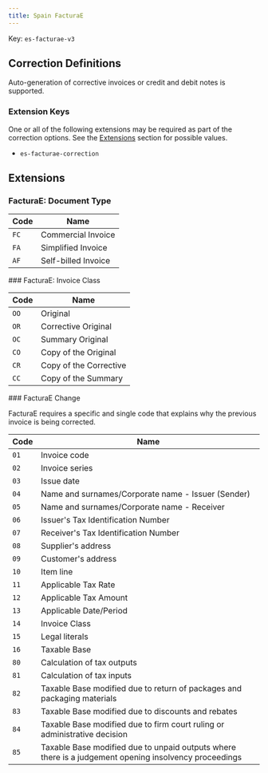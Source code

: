 ```yaml
---
title: Spain FacturaE
---
```


Key: <code>es-facturae-v3</code>

## Correction Definitions

Auto-generation of corrective invoices or credit and debit notes is
supported.

### Extension Keys

One or all of the following extensions may be required as part of the correction
options. See the [Extensions](#extensions) section for possible values.
- <code>es-facturae-correction</code>

## Extensions
### FacturaE: Document Type

<Accordion title="es-facturae-doc-type">

| Code | Name |
| ---- | ---- |
| <code>FC</code> | Commercial Invoice |
| <code>FA</code> | Simplified Invoice |
| <code>AF</code> | Self-billed Invoice |
</Accordion>
### FacturaE: Invoice Class

<Accordion title="es-facturae-invoice-class">

| Code | Name |
| ---- | ---- |
| <code>OO</code> | Original |
| <code>OR</code> | Corrective Original |
| <code>OC</code> | Summary Original |
| <code>CO</code> | Copy of the Original |
| <code>CR</code> | Copy of the Corrective |
| <code>CC</code> | Copy of the Summary |
</Accordion>
### FacturaE Change	

FacturaE requires a specific and single code that explains why the previous invoice is being corrected.

<Accordion title="es-facturae-correction">

| Code | Name |
| ---- | ---- |
| <code>01</code> | Invoice code |
| <code>02</code> | Invoice series |
| <code>03</code> | Issue date |
| <code>04</code> | Name and surnames/Corporate name - Issuer (Sender) |
| <code>05</code> | Name and surnames/Corporate name - Receiver |
| <code>06</code> | Issuer's Tax Identification Number |
| <code>07</code> | Receiver's Tax Identification Number |
| <code>08</code> | Supplier's address |
| <code>09</code> | Customer's address |
| <code>10</code> | Item line |
| <code>11</code> | Applicable Tax Rate |
| <code>12</code> | Applicable Tax Amount |
| <code>13</code> | Applicable Date/Period |
| <code>14</code> | Invoice Class |
| <code>15</code> | Legal literals |
| <code>16</code> | Taxable Base |
| <code>80</code> | Calculation of tax outputs |
| <code>81</code> | Calculation of tax inputs |
| <code>82</code> | Taxable Base modified due to return of packages and packaging materials |
| <code>83</code> | Taxable Base modified due to discounts and rebates |
| <code>84</code> | Taxable Base modified due to firm court ruling or administrative decision |
| <code>85</code> | Taxable Base modified due to unpaid outputs where there is a judgement opening insolvency proceedings |
</Accordion>